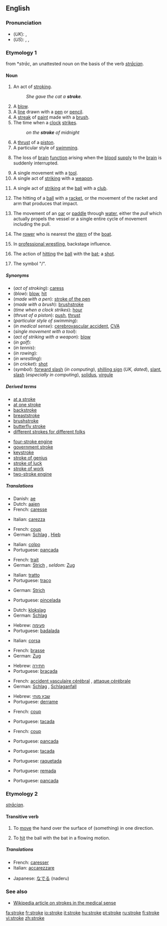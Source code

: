 ==English==

===Pronunciation===
*(''UK''): {{IPA|/strəʊk/}}, {{SAMPA|/str@Uk/}}
*(''US''): {{AHD|strōk}}, {{IPA|/stroʊk/}}, {{SAMPA|/stroUk/}}

===Etymology 1===
{{ME.}} from {{OE.}} *''strāc'', an unattested noun on the basis of the verb ''[[strācian]]''.

====Noun====
{{wikipedia}}
{{en-noun}}

#An act of [[stroking]].
#:''She gave the cat a '''stroke'''.''
#A [[blow]].
#A [[line]] drawn with a [[pen]] or [[pencil]].
#A [[streak]] of [[paint]] made with a [[brush]].
#The time when a [[clock]] [[strike]]s.
#:''on the '''stroke''' of midnight''
#A [[thrust]] of a [[piston]].
#A particular style of [[swimming]].
# {{medicine}} The loss of [[brain]] [[function]] arising when the [[blood]] [[supply]] to the [[brain]] is suddenly interrupted.
# A single movement with a [[tool]].
# A single act of [[striking]] with a [[weapon]].
# {{golf}} A single act of [[striking]] at the [[ball]] with a [[club]].
# {{tennis}}The hitting of a [[ball]] with a [[racket]], or the movement of the racket and arm that produces that impact.
# {{rowing}} The movement of an [[oar]] or [[paddle]] through [[water]], either the ''pull'' which actually propels the vessel or a single entire cycle of movement including the pull.
# {{rowing}} The [[rower]] who is nearest the [[stern]] of the [[boat]].
# In [[professional wrestling]], backstage influence.
#{{cricket}} The action of [[hitting]] the [[ball]] with the [[bat]]; a [[shot]].
#{{UK}} The symbol "/".

=====Synonyms=====
*(''act of stroking''): [[caress]]
*(''blow''): [[blow]], [[hit]]
*(''made with a pen''): [[stroke of the pen]]
*(''made with a brush''): [[brushstroke]]
*(''time when a clock strikes''): [[hour]]
*(''thrust of a piston''): [[push]], [[thrust]]
*(''particular style of swimming''):
*(''in medical sense''): [[cerebrovascular accident]], [[CVA]]
*(''single movement with a tool''):
*(''act of striking with a weapon''): [[blow]]
*(''in golf''): 
*(''in tennis''):
*(''in rowing''):
*(''in wrestling''):
*(''in cricket''): [[shot]]
*(''symbol''): [[forward slash]] (''in computing''), [[shilling sign]] (''UK, dated''), [[slant]], [[slash]] (''especially in computing''), [[solidus]], [[virgule]]

=====Derived terms=====
{{rel-top|terms derived from stroke}}
*[[at a stroke]]
*[[at one stroke]]
*[[backstroke]]
*[[breaststroke]]
*[[brushstroke]]
*[[butterfly stroke]]
*[[different strokes for different folks]]
{{rel-mid}}
*[[four-stroke engine]]
*[[government stroke]]
*[[keystroke]]
*[[stroke of genius]]
*[[stroke of luck]]
*[[stroke of work]]
*[[two-stroke engine]]
{{rel-bottom}}

=====Translations=====
{{trans-top|act of stroking}}
*Danish: [[ae]]
*Dutch: [[aaien]]
*French: [[caresse]] {{f}}
{{trans-mid}}
*Italian: [[carezza]] {{f}}
{{trans-bottom}}

{{trans-top|blow}}
*French: [[coup#French|coup]] {{m}}
*German: [[Schlag]] {{m}}, [[Hieb]] {{m}}
{{trans-mid}}
*Italian: [[colpo]] {{m}}
*Portuguese: [[pancada]] {{f}}
{{trans-bottom}}

{{trans-top|line drawn with a pen or pencil}}
*French: [[trait#French|trait]] {{m}}
*German: [[Strich]] {{m}}, ''seldom:'' [[Zug]] {{m}}
{{trans-mid}}
*Italian: [[tratto]] {{m}}
*Portuguese: [[traço]] {{m}}
{{trans-bottom}}

{{trans-top|streak made with a brush}}
*German: [[Strich]] {{m}}
{{trans-mid}}
*Portuguese: [[pincelada]] {{f}}
{{trans-bottom}}

{{trans-top|time when a clock strikes}}
*Dutch: [[klokslag]] {{m}}
*German: [[Schlag]] {{m}}
{{trans-mid}}
*Hebrew: [[פעימה]] {{f}}
*Portuguese: [[badalada]] {{f}}
{{trans-bottom}}

{{trans-top|thrust of piston}}
*Italian: [[corsa]] {{f}}
{{trans-mid}}
{{trans-bottom}}

{{trans-top|particular style of swimming}}
*French: [[brasse]] {{f}}
*German: [[Zug]] {{m}}
{{trans-mid}}
*Hebrew: [[חתירה]] {{f}}
*Portuguese: [[braçada]] {{f}}
{{trans-bottom}}

{{trans-top|loss of brain function due to loss of blood flow to the brain}}
*French: [[accident vasculaire cérébral]] {{m}}, [[attaque cérébrale]] {{f}}
*German: [[Schlag]] {{m}}, [[Schlaganfall]] {{m}}
{{trans-mid}}
*Hebrew: [[שבץ מוחי]] {{m}}
*Portuguese: [[derrame]] {{m}}
{{trans-bottom}}

{{trans-top|single movement with a tool}}
*French: [[coup#French|coup]] {{m}}
{{trans-mid}}
*Portuguese: [[tacada]] {{f}}
{{trans-bottom}}

{{trans-top|act of striking with a weapon}}
*French: [[coup#French|coup]] {{m}}
{{trans-mid}}
*Portuguese: [[pancada]] {{f}}
{{trans-bottom}}

{{trans-top|in golf}}
{{trans-mid}}
*Portuguese: [[tacada]] {{f}}
{{trans-bottom}}

{{trans-top|in tennis}}
{{trans-mid}}
*Portuguese: [[raquetada]] {{f}}
{{trans-bottom}}

{{trans-top|in rowing: movement of an oar or paddle through water}}
{{trans-mid}}
*Portuguese: [[remada]] {{f}}
{{trans-bottom}}

{{trans-top|in wrestling}}
{{trans-mid}}
*Portuguese: [[pancada]] {{f}}
{{trans-bottom}}

{{trans-top|symbol}}
{{trans-mid}}
{{trans-bottom}}

===Etymology 2===
{{OE.}} ''[[strācian]]''.

====Transitive verb====
{{en-verb|strok|ing}}

#To [[move]] the hand over the surface of (something) in one direction.
#{{cricket}} To [[hit]] the ball with the bat in a flowing motion.

=====Translations=====
{{trans-top|to move the hand over the surface of}}
*French: [[caresser]]
*Italian: [[accarezzare]]
{{trans-mid}}
*Japanese: [[なでる]] (naderu)
{{trans-bottom}}

{{trans-top|cricket: to hit the ball with the bat in a flowing motion}}
{{trans-mid}}
{{trans-bottom}}

===See also===
*[[w:Stroke|Wikipedia article on strokes in the medical sense]]

[[fa:stroke]]
[[fr:stroke]]
[[io:stroke]]
[[it:stroke]]
[[hu:stroke]]
[[pt:stroke]]
[[ru:stroke]]
[[fi:stroke]]
[[vi:stroke]]
[[zh:stroke]]